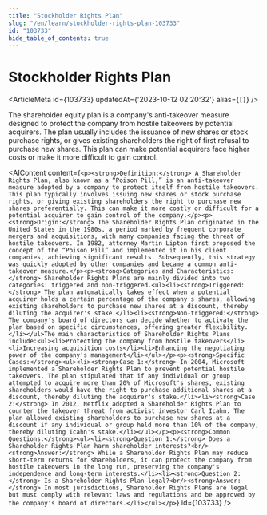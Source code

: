 ```yaml
---
title: "Stockholder Rights Plan"
slug: "/en/learn/stockholder-rights-plan-103733"
id: "103733"
hide_table_of_contents: true
---
```



# Stockholder Rights Plan

<ArticleMeta id={103733} updatedAt={'2023-10-12 02:20:32'} alias={`[]`} />
<div className='border-solid border-b border-t-0 my-4 border-[var(--ifm-color-gray-300)]' />

The shareholder equity plan is a company's anti-takeover measure designed to protect the company from hostile takeovers by potential acquirers. The plan usually includes the issuance of new shares or stock purchase rights, or gives existing shareholders the right of first refusal to purchase new shares. This plan can make potential acquirers face higher costs or make it more difficult to gain control.

<AIContent content={`<p><strong>Definition:</strong> A Shareholder Rights Plan, also known as a “Poison Pill,” is an anti-takeover measure adopted by a company to protect itself from hostile takeovers. This plan typically involves issuing new shares or stock purchase rights, or giving existing shareholders the right to purchase new shares preferentially. This can make it more costly or difficult for a potential acquirer to gain control of the company.</p><p><strong>Origin:</strong> The Shareholder Rights Plan originated in the United States in the 1980s, a period marked by frequent corporate mergers and acquisitions, with many companies facing the threat of hostile takeovers. In 1982, attorney Martin Lipton first proposed the concept of the “Poison Pill” and implemented it in his client companies, achieving significant results. Subsequently, this strategy was quickly adopted by other companies and became a common anti-takeover measure.</p><p><strong>Categories and Characteristics:</strong> Shareholder Rights Plans are mainly divided into two categories: triggered and non-triggered.<ul><li><strong>Triggered:</strong> The plan automatically takes effect when a potential acquirer holds a certain percentage of the company's shares, allowing existing shareholders to purchase new shares at a discount, thereby diluting the acquirer's stake.</li><li><strong>Non-triggered:</strong> The company's board of directors can decide whether to activate the plan based on specific circumstances, offering greater flexibility.</li></ul>The main characteristics of Shareholder Rights Plans include:<ul><li>Protecting the company from hostile takeovers</li><li>Increasing acquisition costs</li><li>Enhancing the negotiating power of the company's management</li></ul></p><p><strong>Specific Cases:</strong><ul><li><strong>Case 1:</strong> In 2004, Microsoft implemented a Shareholder Rights Plan to prevent potential hostile takeovers. The plan stipulated that if any individual or group attempted to acquire more than 20% of Microsoft's shares, existing shareholders would have the right to purchase additional shares at a discount, thereby diluting the acquirer's stake.</li><li><strong>Case 2:</strong> In 2012, Netflix adopted a Shareholder Rights Plan to counter the takeover threat from activist investor Carl Icahn. The plan allowed existing shareholders to purchase new shares at a discount if any individual or group held more than 10% of the company, thereby diluting Icahn's stake.</li></ul></p><p><strong>Common Questions:</strong><ul><li><strong>Question 1:</strong> Does a Shareholder Rights Plan harm shareholder interests?<br/><strong>Answer:</strong> While a Shareholder Rights Plan may reduce short-term returns for shareholders, it can protect the company from hostile takeovers in the long run, preserving the company's independence and long-term interests.</li><li><strong>Question 2:</strong> Is a Shareholder Rights Plan legal?<br/><strong>Answer:</strong> In most jurisdictions, Shareholder Rights Plans are legal but must comply with relevant laws and regulations and be approved by the company's board of directors.</li></ul></p>`} id={103733} />
